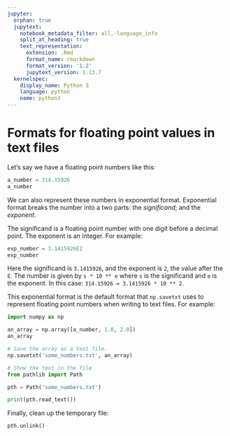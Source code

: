 ```yaml
---
jupyter:
  orphan: true
  jupytext:
    notebook_metadata_filter: all,-language_info
    split_at_heading: true
    text_representation:
      extension: .Rmd
      format_name: rmarkdown
      format_version: '1.2'
      jupytext_version: 1.13.7
  kernelspec:
    display_name: Python 3
    language: python
    name: python3
---
```


# Formats for floating point values in text files

Let's say we have a floating point numbers like this:

```python
a_number = 314.15926
a_number
```

We can also represent these numbers in exponential format.  Exponential format
breaks the number into a two parts: the *significand*; and the *exponent*.

The significand is a floating point number with one digit before a decimal
point.  The exponent is an integer.  For example:

```python
exp_number = 3.1415926E2
exp_number
```

Here the significand is `3.1415926`, and the exponent is `2`, the value after
the `E`.  The number is given by `s * 10 ** e` where `s` is the significand and
`e` is the exponent.  In this case: `314.15926 = 3.1415926 * 10 ** 2`.

This exponential format is the default format that `np.savetxt` uses to
represent floating point numbers when writing to text files.  For example:

```python
import numpy as np

an_array = np.array([a_number, 1.0, 2.0])
an_array
```

```python
# Save the array as a text file.
np.savetxt('some_numbers.txt', an_array)
```

```python
# Show the text in the file
from pathlib import Path

pth = Path('some_numbers.txt')

print(pth.read_text())
```

Finally, clean up the temporary file:

```python
pth.unlink()
```
